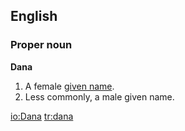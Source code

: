 ==English==
===Proper noun===
'''Dana'''

#A female [[given name]].
#Less commonly, a male given name.

[[io:Dana]]
[[tr:dana]]